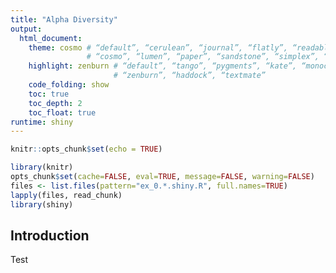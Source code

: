 ```yaml
---
title: "Alpha Diversity"
output:
  html_document:
    theme: cosmo # “default”, “cerulean”, “journal”, “flatly”, “readable”, “spacelab”, “united”,
                 # “cosmo”, “lumen”, “paper”, “sandstone”, “simplex”, “yeti”
    highlight: zenburn # “default”, “tango”, “pygments”, “kate”, “monochrome”, “espresso”,
                       # “zenburn”, “haddock”, “textmate”
    code_folding: show
    toc: true
    toc_depth: 2
    toc_float: true
runtime: shiny
---
```


```r
knitr::opts_chunk$set(echo = TRUE)
```

```r
library(knitr)
opts_chunk$set(cache=FALSE, eval=TRUE, message=FALSE, warning=FALSE)
files <- list.files(pattern="ex_0.*.shiny.R", full.names=TRUE)
lapply(files, read_chunk)
library(shiny)
```

## Introduction {.sidebar}

Test
